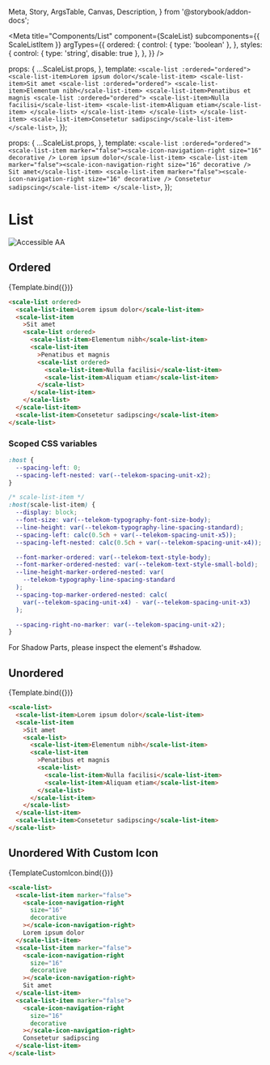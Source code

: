   Meta,
  Story,
  ArgsTable,
  Canvas,
  Description,
} from '@storybook/addon-docs';

<Meta
  title="Components/List"
  component={ScaleList}
  subcomponents={{ ScaleListItem }}
  argTypes={{
    ordered: {
      control: { type: 'boolean' },
    },
    styles: {
      control: { type: 'string', disable: true },
    },
  }}
/>

  props: {
    ...ScaleList.props,
  },
  template: `
    <scale-list :ordered="ordered">
      <scale-list-item>Lorem ipsum dolor</scale-list-item>
      <scale-list-item>Sit amet
        <scale-list :ordered="ordered">
          <scale-list-item>Elementum nibh</scale-list-item>
          <scale-list-item>Penatibus et magnis
            <scale-list :ordered="ordered">
              <scale-list-item>Nulla facilisi</scale-list-item>
              <scale-list-item>Aliquam etiam</scale-list-item>
            </scale-list>
          </scale-list-item>
        </scale-list>
      </scale-list-item>
      <scale-list-item>Consetetur sadipscing</scale-list-item>
    </scale-list>
  `,
});

  props: {
    ...ScaleList.props,
  },
  template: `
    <scale-list :ordered="ordered">
      <scale-list-item marker="false"><scale-icon-navigation-right size="16" decorative /> Lorem ipsum dolor</scale-list-item>
      <scale-list-item marker="false"><scale-icon-navigation-right size="16" decorative /> Sit amet</scale-list-item>
      <scale-list-item marker="false"><scale-icon-navigation-right size="16" decorative /> Consetetur sadipscing</scale-list-item>
    </scale-list>
  `,
});

<div
  style={{
    display: 'inline-flex',
    alignItems: 'center',
    justifyContent: 'space-between',
    width: '100%',
  }}
>
  <h1>List</h1>
  <img src="assets/aa.png" alt="Accessible AA" />
</div>

## Ordered

<Canvas withSource="none">
  <Story name="Ordered" args={{ ordered: true }}>
    {Template.bind({})}
  </Story>
</Canvas>

<ArgsTable story="Ordered" />

```html
<scale-list ordered>
  <scale-list-item>Lorem ipsum dolor</scale-list-item>
  <scale-list-item
    >Sit amet
    <scale-list ordered>
      <scale-list-item>Elementum nibh</scale-list-item>
      <scale-list-item
        >Penatibus et magnis
        <scale-list ordered>
          <scale-list-item>Nulla facilisi</scale-list-item>
          <scale-list-item>Aliquam etiam</scale-list-item>
        </scale-list>
      </scale-list-item>
    </scale-list>
  </scale-list-item>
  <scale-list-item>Consetetur sadipscing</scale-list-item>
</scale-list>
```

### Scoped CSS variables

```css
:host {
  --spacing-left: 0;
  --spacing-left-nested: var(--telekom-spacing-unit-x2);
}

/* scale-list-item */
:host(scale-list-item) {
  --display: block;
  --font-size: var(--telekom-typography-font-size-body);
  --line-height: var(--telekom-typography-line-spacing-standard);
  --spacing-left: calc(0.5ch + var(--telekom-spacing-unit-x5));
  --spacing-left-nested: calc(0.5ch + var(--telekom-spacing-unit-x4));

  --font-marker-ordered: var(--telekom-text-style-body);
  --font-marker-ordered-nested: var(--telekom-text-style-small-bold);
  --line-height-marker-ordered-nested: var(
    --telekom-typography-line-spacing-standard
  );
  --spacing-top-marker-ordered-nested: calc(
    var(--telekom-spacing-unit-x4) - var(--telekom-spacing-unit-x3)
  );

  --spacing-right-no-marker: var(--telekom-spacing-unit-x2);
}
```

For Shadow Parts, please inspect the element's #shadow.

## Unordered

<Canvas withSource="none">
  <Story name="Unordered" args={{ ordered: false }}>
    {Template.bind({})}
  </Story>
</Canvas>

```html
<scale-list>
  <scale-list-item>Lorem ipsum dolor</scale-list-item>
  <scale-list-item
    >Sit amet
    <scale-list>
      <scale-list-item>Elementum nibh</scale-list-item>
      <scale-list-item
        >Penatibus et magnis
        <scale-list>
          <scale-list-item>Nulla facilisi</scale-list-item>
          <scale-list-item>Aliquam etiam</scale-list-item>
        </scale-list>
      </scale-list-item>
    </scale-list>
  </scale-list-item>
  <scale-list-item>Consetetur sadipscing</scale-list-item>
</scale-list>
```

## Unordered With Custom Icon

<Canvas withSource="none">
  <Story name="Unordered With Custom Icon" args={{ ordered: false }}>
    {TemplateCustomIcon.bind({})}
  </Story>
</Canvas>

```html
<scale-list>
  <scale-list-item marker="false">
    <scale-icon-navigation-right
      size="16"
      decorative
    ></scale-icon-navigation-right>
    Lorem ipsum dolor
  </scale-list-item>
  <scale-list-item marker="false">
    <scale-icon-navigation-right
      size="16"
      decorative
    ></scale-icon-navigation-right>
    Sit amet
  </scale-list-item>
  <scale-list-item marker="false">
    <scale-icon-navigation-right
      size="16"
      decorative
    ></scale-icon-navigation-right>
    Consetetur sadipscing
  </scale-list-item>
</scale-list>
```

